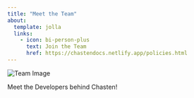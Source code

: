 ```yaml
---
title: "Meet the Team"
about:
  template: jolla
  links:
    - icon: bi-person-plus
      text: Join the Team
      href: https://chastendocs.netlify.app/policies.html
---
```


<img src="teamimg.jpg" alt="Team Image" />

Meet the Developers behind Chasten!

